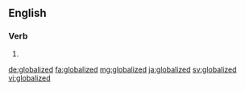 ==English==

===Verb===
{{head|en|verb form}}

# {{en-past of|globalize}}

[[de:globalized]]
[[fa:globalized]]
[[mg:globalized]]
[[ja:globalized]]
[[sv:globalized]]
[[vi:globalized]]